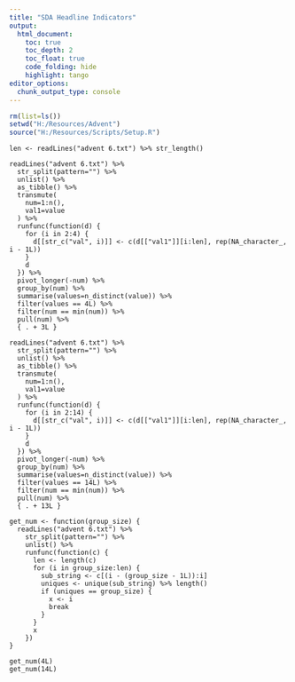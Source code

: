 ```yaml
---
title: "SDA Headline Indicators"
output:
  html_document:
    toc: true
    toc_depth: 2
    toc_float: true
    code_folding: hide
    highlight: tango
editor_options: 
  chunk_output_type: console
---
```


```r

rm(list=ls())
setwd("H:/Resources/Advent")
source("H:/Resources/Scripts/Setup.R")

```

```v1

len <- readLines("advent 6.txt") %>% str_length()

readLines("advent 6.txt") %>%
  str_split(pattern="") %>%
  unlist() %>%
  as_tibble() %>%
  transmute(
    num=1:n(),
    val1=value
  ) %>%
  runfunc(function(d) {
    for (i in 2:4) {
      d[[str_c("val", i)]] <- c(d[["val1"]][i:len], rep(NA_character_, i - 1L))
    }
    d
  }) %>%
  pivot_longer(-num) %>%
  group_by(num) %>%
  summarise(values=n_distinct(value)) %>%
  filter(values == 4L) %>%
  filter(num == min(num)) %>%
  pull(num) %>%
  { . + 3L }

readLines("advent 6.txt") %>%
  str_split(pattern="") %>%
  unlist() %>%
  as_tibble() %>%
  transmute(
    num=1:n(),
    val1=value
  ) %>%
  runfunc(function(d) {
    for (i in 2:14) {
      d[[str_c("val", i)]] <- c(d[["val1"]][i:len], rep(NA_character_, i - 1L))
    }
    d
  }) %>%
  pivot_longer(-num) %>%
  group_by(num) %>%
  summarise(values=n_distinct(value)) %>%
  filter(values == 14L) %>%
  filter(num == min(num)) %>%
  pull(num) %>%
  { . + 13L }

```
```v2

get_num <- function(group_size) {
  readLines("advent 6.txt") %>%
    str_split(pattern="") %>%
    unlist() %>%
    runfunc(function(c) {
      len <- length(c)
      for (i in group_size:len) {
        sub_string <- c[(i - (group_size - 1L)):i]
        uniques <- unique(sub_string) %>% length()
        if (uniques == group_size) {
          x <- i
          break
        }
      }
      x
    })
}

get_num(4L)
get_num(14L)

```





